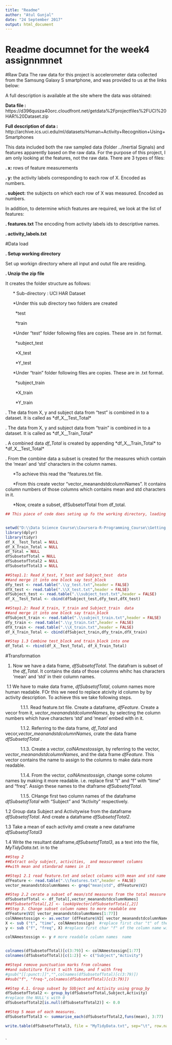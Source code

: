 ```yaml
---
title: "Readme"
author: "Atul Gunjal"
date: "24 September 2017"
output: html_document
--- 
```

# Readme documnet for the week4 assignnmnet


#Raw Data
The raw data for this project is accelerometer data collected from the Samsung Galaxy S smartphone, and was provided to us at the links below:

A full description is available at the site where the data was obtained:


**Data file :** 
https://d396qusza40orc.cloudfront.net/getdata%2Fprojectfiles%2FUCI%20HAR%20Dataset.zip

**Full description of data :** http://archive.ics.uci.edu/ml/datasets/Human+Activity+Recognition+Using+Smartphones

This data included both the raw sampled data (folder ../Inertial Signals) and features apparently based on the raw data. For the purpose of this project, I am only looking at the features, not the raw data.
There are 3 types of files:

**.	x:** 
rows of feature measurements

**.	y:** 
the activity labels corresponding to each row of X. Encoded as numbers.

**.	subject:** 
the subjects on which each row of X was measured. Encoded as numbers.


In addition, to determine which features are required, we look at the list of features:

**.	features.txt**
The encoding from activity labels ids to descriptive names.

**.	activity_labels.txt** 


#Data load

**.	Setup working directory**

Set up workign directory where all input and outut file are residing.

**.	Unzip the zip file**

It creates the folder structure as follows:

&nbsp;&nbsp;&nbsp;&nbsp;&nbsp;&nbsp;* Sub-directory : UCI HAR Dataset


&nbsp;&nbsp;&nbsp;&nbsp;&nbsp;&nbsp;*Under this sub directory two folders are created

&nbsp;&nbsp;&nbsp;&nbsp;&nbsp;&nbsp;&nbsp;&nbsp;*test

&nbsp;&nbsp;&nbsp;&nbsp;&nbsp;&nbsp;&nbsp;&nbsp;*train


&nbsp;&nbsp;&nbsp;&nbsp;&nbsp;&nbsp;*Under "test" folder following files are copies. These are in .txt format.

&nbsp;&nbsp;&nbsp;&nbsp;&nbsp;&nbsp;&nbsp;&nbsp;*subject_test

&nbsp;&nbsp;&nbsp;&nbsp;&nbsp;&nbsp;&nbsp;&nbsp;*X_test

&nbsp;&nbsp;&nbsp;&nbsp;&nbsp;&nbsp;&nbsp;&nbsp;*Y_test


&nbsp;&nbsp;&nbsp;&nbsp;&nbsp;&nbsp;*Under "train" folder following files are copies. These are in .txt format. 

&nbsp;&nbsp;&nbsp;&nbsp;&nbsp;&nbsp;&nbsp;&nbsp;*subject_train

&nbsp;&nbsp;&nbsp;&nbsp;&nbsp;&nbsp;&nbsp;&nbsp;*X_train

&nbsp;&nbsp;&nbsp;&nbsp;&nbsp;&nbsp;&nbsp;&nbsp;*Y_train


.	The data from  X, y and  subject data from "test" is combined in to a dataset. It is called as *df_X__Test_Total*

.	The data from  X, y and  subject data from "train" is combined in to a dataset. It is called as *df_X__Train_Total*

.	A combined data *df_Total* is created by appending *df_X__Train_Total* to *df_X__Test_Total*

.	From the combine data a subset is created for the measures which contain the 'mean' and 'std' characters in the column names.

&nbsp;&nbsp;&nbsp;&nbsp;&nbsp;&nbsp;*To achieve this read the "features.txt file. 

&nbsp;&nbsp;&nbsp;&nbsp;&nbsp;&nbsp;*From this create vector "vector_meanandstdcolumnNames". It contains column numbers of those columns which contains mean and std characters in it. 

&nbsp;&nbsp;&nbsp;&nbsp;&nbsp;&nbsp;*Now, create a subset, dfSubsetofTotal from df_total. 

```r
## This piece of code does seting up fo the working directory, loading required library, readting test, training and subject data. Combine the test data.


setwd("D:\\Data Science Course\\Coursera-R-Programming_Course\\Getting and Cleaning Data\\week4\\Data")
library(dplyr)
library(tidyr)
df_X__Test_Total = NULL
df_X_Train_Total = NULL
df_Total = NULL
dfSubsetofTotal = NULL
dfSubsetofTotal2 = NULL
dfSubsetofTotal3 = NULL

##Step1.1: Read X_test, Y_test and Subject_test  data 
##and merge it into one block say test_block
dfy_test <- read.table(".\\y_test.txt",header = FALSE)
dfX_test <- read.table(".\\X_test.txt",header = FALSE)
dfSubject_test <- read.table(".\\subject_test.txt",header = FALSE)
df_X__Test_Total <- cbind(dfSubject_test,dfy_test,dfX_test)

##Step1.2: Read X_train, Y_train and Subject_train  data
##and merge it into one block say train_block
dfSubject_train <- read.table(".\\subject_train.txt",header = FALSE)
dfy_train <- read.table(".\\y_train.txt",header = FALSE)
dfX_train <- read.table(".\\X_train.txt",header = FALSE)
df_X_Train_Total <- cbind(dfSubject_train,dfy_train,dfX_train)

##Step 1.3 Combine test_block and train_block into one 
df_Total <- rbind(df_X__Test_Total, df_X_Train_Total)


```


#Transformation

1.	Now we have a data frame, *dfSubsetofTotal*. The datafram is subset of the *df_Total*. It contains the data of those columns whihc has characters 'mean' and 'std' in their column names. 

&nbsp;1.1	We have to make data frame, *dfSubsetofTotal*, column names more human readable. FOr this we need to replace atcivity id column by by activity description. To achieve this we take following steps. 

&nbsp;&nbsp;&nbsp;&nbsp;&nbsp;&nbsp;&nbsp;&nbsp;&nbsp;&nbsp;&nbsp;&nbsp;1.1.1.	Read feature.txt file. Create a dataframe, *dfFeature*.  Create a vecor from it, *vector_meanandstdcolumnNames*, by selecting the column numbers which have  characters 'std' and 'mean' embed with in it. 

&nbsp;&nbsp;&nbsp;&nbsp;&nbsp;&nbsp;&nbsp;&nbsp;&nbsp;&nbsp;&nbsp;&nbsp;1.1.2.	Referring to the data frame, *df_Total* and vecor,*vector_meanandstdcolumnNames*, crate the data frame *dfSubsetofTotal* .

&nbsp;&nbsp;&nbsp;&nbsp;&nbsp;&nbsp;&nbsp;&nbsp;&nbsp;&nbsp;&nbsp;&nbsp;1.1.3.	Create a vector, *colNAmestossign*, by referring to the vector, *vector_meanandstdcolumnNames*, and the data frame *dfFeature*.  This vector contains the name to assign to the columns to make data more readable. 

&nbsp;&nbsp;&nbsp;&nbsp;&nbsp;&nbsp;&nbsp;&nbsp;&nbsp;&nbsp;&nbsp;&nbsp;1.1.4.	From the vector, *colNAmestossign*, change some column names by making it more readable. i.e. replace first "t" and "f" with "time" and "freq".  Assign these names to the dtaframe *dfSubsetofTotal*. 

&nbsp;&nbsp;&nbsp;&nbsp;&nbsp;&nbsp;&nbsp;&nbsp;&nbsp;&nbsp;&nbsp;&nbsp;1.1.5.	CHange first two column names of the dataframe *dfSubsetofTotal* with "Subject" and "Activity" respectively. 

1.2	Group data Subject and Activitywise from the dataframe *dfSubsetofTotal*. And create a dataframe *dfSubsetofTotal2*. 

1.3 Take a mean of each activity amd create a new dataframe *dfSubsetofTotal3*

1.4 Write the resultant dataframe,*dfSubsetofTotal3*,   as a text into the file, *MyTidyData.txt*. 
in to the 

```r
##Step 2
##Extract only subject, activities,  and measuremnet columns 
##with mean and standarad names in it 

##Step1 2.1 read feature.txt and select columns with mean and std name
dfFeature <- read.table(".\\features.txt",header = FALSE)
vector_meanandstdcolumnNames <- grep("mean|std", dfFeature$V2)

##Step 2.2 cerate a subset of mean/std measures from the total measure 
dfSubsetofTotal <- df_Total[,vector_meanandstdcolumnNames]  
##dfSubsetofTotal[,2] <- lookUpVector[dfSubsetofTotal[,2]]
##Step 3. Change subset column names to more readable one
dfFeature$V2[ vector_meanandstdcolumnNames[1:77]]
colNAmestossign <- as.vector (dfFeature$V2[ vector_meanandstdcolumnNames])
X <- sub ("t", "time", colNAmestossign)  #replace first char "t" of the column name with time
y <- sub ("f", "freq", X) #replace first char "f" of the column name with freq

colNAmestossign <- y # more readable column names  name 


colnames(dfSubsetofTotal)[c(3:79)] <- colNAmestossign[1:77]
colnames(dfSubsetofTotal)[c(1:2)] <- c("Subject","Activity")

##Step4 remove punctuation marks from colnames 
##and substiture first t with time, and f with freq 
#gsub("[[:punct:]]","",colnames(dfSubsetofTotal)[c(3:79)])
##sub("f", "freq-",colnames(dfSubsetofTotal)[c(3:79)])

##Step 4.1. Group subset by SUbject and Activity using group_by
dfSubsetofTotal2 <- group_by(dfSubsetofTotal,Subject,Activity) 
#replace the NULL's with 0
dfSubsetofTotal2[is.null(dfSubsetofTotal2)] <- 0.0

##Step 5 mean of each measures. 
dfSubsetofTotal3 <- summarise_each(dfSubsetofTotal2,funs(mean), 3:77)

write.table(dfSubsetofTotal3, file = "MyTidyData.txt", sep="\t", row.names=FALSE)
 


```




`